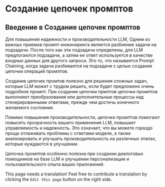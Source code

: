 # Создание цепочек промптов

## Введение в Создание цепочек промптов

Для повышения надежности и производительности LLM, Одним из важных приемов промпт-инжиниринга является разбиение задачи на подзадачи. После того как эти подзадачи определены, для LLM предлогаются подзадачи, а затем ее ответ используется в качестве входных данных для другого запроса. Это то, что называется Prompt Chaining, когда задача разбивается на подзадачи с целью создания цепочки операций промптов.

Создание цепочек промтов полезно для решения сложных задач, которые LLM может с трудом решить, если будет предложено очень подробное промпт. При создание цепочки прмптов цепочки промптов выполняют преобразования или дополнительные процессы над сгенерированными ответами, прежде чем достичь конечного желаемого состояния.

Помимо повышения производительности, цепочки промптов помогают повысить прозрачность вашего применения LLM, повышает управляемость и надежность. Это означает, что вы можете гораздо проще отлаживать проблемы с ответами модели, а также анализировать и улучшать производительность на различных этапах, которые нуждаются в улучшении.

Цепочка промптов особенно полезна при создании диалоговых помощников на базе LLM и улучшении персонализации и пользовательского опыта ваших приложений.

This page needs a translation! Feel free to contribute a translation by clicking the `Edit this page` button on the right side.

